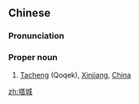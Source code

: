 ==Chinese==
{{zh-forms}}

===Pronunciation===
{{zh-pron
|m=Tǎchéng
|c=taap3 sing4
|cat=propn
}}

===Proper noun===
{{zh-proper noun}}

# [[Tacheng]] (Qoqek), [[Xinjiang]], [[China]]

{{zh-cat|Cities}}

[[zh:塔城]]